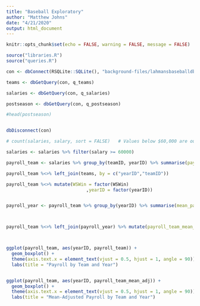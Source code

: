 ```yaml
---
title: "Baseball Exploratory"
author: "Matthew Johns"
date: "4/21/2020"
output: html_document
---
```


```r
knitr::opts_chunk$set(echo = FALSE, warning = FALSE, message = FALSE)
```

```r

source("libraries.R")
source("queries.R")

```

```r

con <- dbConnect(RSQLite::SQLite(), "background-files/lahmansbaseballdb.sqlite")

teams <- dbGetQuery(con, q_teams)

salaries <- dbGetQuery(con, q_salaries)

postseason <- dbGetQuery(con, q_postseason)

#head(postseason)


dbDisconnect(con)

```



```r

# count(salaries, salary, sort = FALSE)   # Values below $60,000 are outliers

salaries <- salaries %>% filter(salary >= 60000)

```


```r

payroll_team <- salaries %>% group_by(teamID, yearID) %>% summarise(payroll_team = sum(salary)/1000000)   # in millions

payroll_team %<>% left_join(teams, by = c("yearID","teamID"))

payroll_team %<>% mutate(WSWin = factor(WSWin)
                              ,yearID = factor(yearID))


payroll_year <- payroll_team %>% group_by(yearID) %>% summarise(mean_payroll_year = mean(payroll_team))



payroll_team %<>% left_join(payroll_year) %>% mutate(payroll_team_mean_adj = payroll_team / mean_payroll_year)



ggplot(payroll_team, aes(yearID, payroll_team)) + 
  geom_boxplot() + 
  theme(axis.text.x = element_text(vjust = 0.5, hjust = 1, angle = 90)) + 
  labs(title = "Payroll by Team and Year")


ggplot(payroll_team, aes(yearID, payroll_team_mean_adj)) + 
  geom_boxplot() + 
  theme(axis.text.x = element_text(vjust = 0.5, hjust = 1, angle = 90)) + 
  labs(title = "Mean-Adjusted Payroll by Team and Year")


```




```r




```























